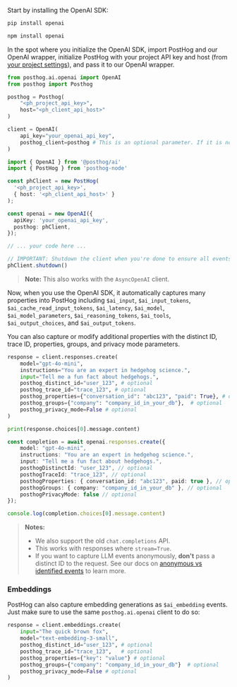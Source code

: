 Start by installing the OpenAI SDK:

<MultiLanguage>

```bash file=Python
pip install openai
```

```bash file=TypeScript
npm install openai
```

</MultiLanguage>

In the spot where you initialize the OpenAI SDK, import PostHog and our OpenAI wrapper, initialize PostHog with your project API key and host (from [your project settings](https://us.posthog.com/settings/project)), and pass it to our OpenAI wrapper.

<MultiLanguage>

```python
from posthog.ai.openai import OpenAI
from posthog import Posthog

posthog = Posthog(
    "<ph_project_api_key>",
    host="<ph_client_api_host>"
)

client = OpenAI(
    api_key="your_openai_api_key",
    posthog_client=posthog # This is an optional parameter. If it is not provided, a default client will be used.
)
```

```ts
import { OpenAI } from '@posthog/ai'
import { PostHog } from 'posthog-node'

const phClient = new PostHog(
  '<ph_project_api_key>',
  { host: '<ph_client_api_host>' }
);

const openai = new OpenAI({
  apiKey: 'your_openai_api_key',
  posthog: phClient,
});

// ... your code here ...

// IMPORTANT: Shutdown the client when you're done to ensure all events are sent
phClient.shutdown()
```

</MultiLanguage>

> **Note:** This also works with the `AsyncOpenAI` client. 

Now, when you use the OpenAI SDK, it automatically captures many properties into PostHog including `$ai_input`, `$ai_input_tokens`, `$ai_cache_read_input_tokens`, `$ai_latency`, `$ai_model`, `$ai_model_parameters`, `$ai_reasoning_tokens`, `$ai_tools`, `$ai_output_choices`, and `$ai_output_tokens`.

You can also capture or modify additional properties with the distinct ID, trace ID, properties, groups, and privacy mode parameters.

<MultiLanguage>

```python
response = client.responses.create(
    model="gpt-4o-mini",
    instructions="You are an expert in hedgehog science.",
    input="Tell me a fun fact about hedgehogs.",
    posthog_distinct_id="user_123", # optional
    posthog_trace_id="trace_123", # optional
    posthog_properties={"conversation_id": "abc123", "paid": True}, # optional
    posthog_groups={"company": "company_id_in_your_db"},  # optional 
    posthog_privacy_mode=False # optional
)

print(response.choices[0].message.content)
```

```ts
const completion = await openai.responses.create({
    model: "gpt-4o-mini",
    instructions: "You are an expert in hedgehog science.",
    input: "Tell me a fun fact about hedgehogs.",
    posthogDistinctId: "user_123", // optional
    posthogTraceId: "trace_123", // optional
    posthogProperties: { conversation_id: "abc123", paid: true }, // optional
    posthogGroups: { company: "company_id_in_your_db" }, // optional 
    posthogPrivacyMode: false // optional
});

console.log(completion.choices[0].message.content)
```

</MultiLanguage>

> **Notes:** 
> - We also support the old `chat.completions` API.
> - This works with responses where `stream=True`.
> - If you want to capture LLM events anonymously, **don't** pass a distinct ID to the request. See our docs on [anonymous vs identified events](/docs/data/anonymous-vs-identified-events) to learn more. 

### Embeddings

PostHog can also capture embedding generations as `$ai_embedding` events. Just make sure to use the same `posthog.ai.openai` client to do so:

```python
response = client.embeddings.create(
    input="The quick brown fox",
    model="text-embedding-3-small",
    posthog_distinct_id="user_123", # optional
    posthog_trace_id="trace_123",   # optional
    posthog_properties={"key": "value"} # optional
    posthog_groups={"company": "company_id_in_your_db"}  # optional 
    posthog_privacy_mode=False # optional
)
```